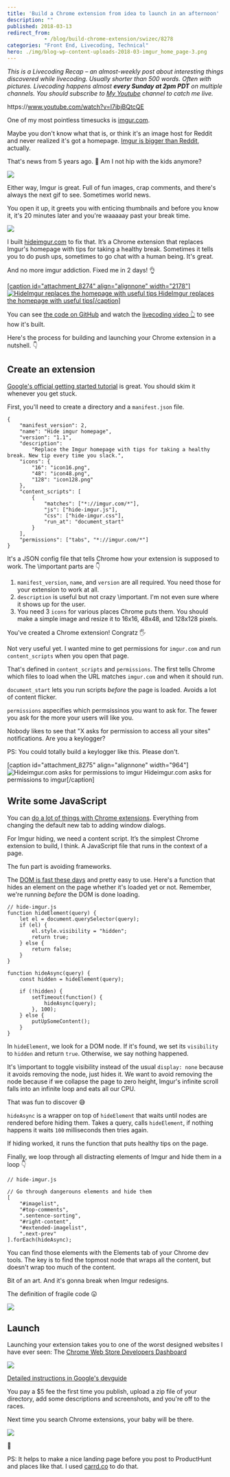 ```yaml
---
title: 'Build a Chrome extension from idea to launch in an afternoon'
description: ""
published: 2018-03-13
redirect_from: 
            - /blog/build-chrome-extension/swizec/8278
categories: "Front End, Livecoding, Technical"
hero: ./img/blog-wp-content-uploads-2018-03-imgur_home_page-3.png
---
```

_This is a Livecoding Recap – an almost-weekly post about interesting things discovered while livecoding. Usually shorter than 500 words. Often with pictures. Livecoding happens almost **every Sunday at 2pm PDT** on multiple channels. You should subscribe to [My Youtube](https://www.youtube.com/TheSwizec) channel to catch me live._



https&#x3A;//www.youtube.com/watch?v=I7ibjBQtcQE



One of my most pointless timesucks is [imgur.com](https://imgur.com).



Maybe you don't know what that is, or think it's an image host for Reddit and never realized it's got a homepage. [Imgur is bigger than Reddit](https://www.buzzfeed.com/jwherrman/imgur-is-now-bigger-than-reddit), actually.



That's news from 5 years ago. 🤔 Am I not hip with the kids anymore?



![](./img/media-ifxLK48cnyDDi-giphy.gif)



Either way, Imgur is great. Full of fun images, crap comments, and there's always the next gif to see. Sometimes world news.



You open it up, it greets you with enticing thumbnails and before you know it, it's 20 minutes later and you're waaaaay past your break time.



![](./img/blog-wp-content-uploads-2018-03-imgur_home_page-3.png)



I built [hideimgur.com](#) to fix that. It’s a Chrome extension that replaces Imgur's homepage with tips for taking a healthy break. Sometimes it tells you to do push ups, sometimes to go chat with a human being. It's great.



And no more imgur addiction. Fixed me in 2 days! 👌



[\[caption id="attachment_8274" align="alignnone" width="2178"\]![HideImgur replaces the homepage with useful tips](./img/blog-wp-content-uploads-2018-03-hide-imgur-homepage-1.png) HideImgur replaces the homepage with useful tips\[/caption\]](http://hideimgur.com)



You can see [the code on GitHub](https://github.com/Swizec/hide-imgur-homepage) and watch the [livecoding video 👆](#) to see how it's built.



Here's the process for building and launching your Chrome extension in a nutshell. 👇



## Create an extension



[Google's official getting started tutorial](https://developer.chrome.com/extensions/getstarted) is great. You should skim it whenever you get stuck.



First, you'll need to create a directory and a `manifest.json` file.



```
{
    "manifest_version": 2,
    "name": "Hide imgur homepage",
    "version": "1.1",
    "description":
        "Replace the Imgur homepage with tips for taking a healthy break. New tip every time you slack.",
    "icons": {
        "16": "icon16.png",
        "48": "icon48.png",
        "128": "icon128.png"
    },
    "content_scripts": [
        {
            "matches": ["*://imgur.com/*"],
            "js": ["hide-imgur.js"],
            "css": ["hide-imgur.css"],
            "run_at": "document_start"
        }
    ],
    "permissions": ["tabs", "*://imgur.com/*"]
}
```



It's a JSON config file that tells Chrome how your extension is supposed to work. The \\important parts are 👇



1. `manifest_version`, `name`, and `version` are all required. You need those for your extension to work at all.
2. `description` is useful but not crazy \\important. I'm not even sure where it shows up for the user.
3. You need 3 `icons` for various places Chrome puts them. You should make a simple image and resize it to 16x16, 48x48, and 128x128 pixels.



You've created a Chrome extension! Congratz 🖐



Not very useful yet. I wanted mine to get permissions for `imgur.com` and run `content_scripts` when you open that page.



That's defined in `content_scripts` and `permissions`. The first tells Chrome which files to load when the URL matches `imgur.com` and when it should run.



`document_start` lets you run scripts _before_ the page is loaded. Avoids a lot of content flicker.



`permissions` aspecifies which permsissinos you want to ask for. The fewer you ask for the more your users will like you.



Nobody likes to see that "X asks for permission to access all your sites" notifications. Are you a keylogger?



PS: You could totally build a keylogger like this. Please don't.



\[caption id="attachment_8275" align="alignnone" width="964"]![Hideimgur.com asks for permissions to imgur](./img/blog-wp-content-uploads-2018-03-permissions-screenshot-3.png) Hideimgur.com asks for permissions to imgur\[/caption]



## Write some JavaScript



You can [do a lot of things with Chrome extensions](https://developer.chrome.com/extensions/devguide). Everything from changing the default new tab to adding window dialogs.



For Imgur hiding, we need a content script. It’s the simplest Chrome extension to build, I think. A JavaScript file that runs in the context of a page.



The fun part is avoiding frameworks.



The [DOM is fast these days](https://swizec.com/blog/building-interactive-dom-benchmark-preliminary-results/swizec/8219) and pretty easy to use. Here's a function that hides an element on the page whether it's loaded yet or not. Remember, we're running _before_ the DOM is done loading.



```
// hide-imgur.js
function hideElement(query) {
    let el = document.querySelector(query);
    if (el) {
        el.style.visibility = "hidden";
        return true;
    } else {
        return false;
    }
}

function hideAsync(query) {
    const hidden = hideElement(query);

    if (!hidden) {
        setTimeout(function() {
            hideAsync(query);
        }, 100);
    } else {
        putUpSomeContent();
    }
}
```



In `hideElement`, we look for a DOM node. If it's found, we set its `visibility` to `hidden` and return `true`. Otherwise, we say nothing happened.



It's \\important to toggle visibility instead of the usual `display: none` because it avoids removing the node, just hides it. We want to avoid removing the node because if we collapse the page to zero height, Imgur's infinite scroll falls into an infinite loop and eats all our CPU.



That was fun to discover 😅



`hideAsync` is a wrapper on top of `hideElement` that waits until nodes are rendered before hiding them. Takes a query, calls `hideElement`, if nothing happens it waits `100` milliseconds then tries again.



If hiding worked, it runs the function that puts healthy tips on the page.



Finally, we loop through all distracting elements of Imgur and hide them in a loop 👇



```
// hide-imgur.js

// Go through dangerouns elements and hide them
[
    "#imagelist",
    "#top-comments",
    ".sentence-sorting",
    "#right-content",
    "#extended-imagelist",
    ".next-prev"
].forEach(hideAsync);
```



You can find those elements with the Elements tab of your Chrome dev tools. The key is to find the topmost node that wraps all the content, but doesn't wrap too much of the content.



Bit of an art. And it's gonna break when Imgur redesigns.



The definition of fragile code 😛



![](./img/media-Xra0ADZp25hBK-giphy.gif)



## Launch



Launching your extension takes you to one of the worst designed websites I have ever seen: The [Chrome Web Store Developers Dashboard](https://chrome.google.com/webstore/developer/dashboard?pli=1&authuser=1)



![](./img/blog-wp-content-uploads-2018-03-Screen-Shot-2018-03-13-at-09.55.39-3.png)



[Detailed instructions in Google's devguide](https://developer.chrome.com/webstore/publish)



You pay a $5 fee the first time you publish, upload a zip file of your directory, add some descriptions and screenshots, and you're off to the races.



Next time you search Chrome extensions, your baby will be there.



[![](./img/blog-wp-content-uploads-2018-03-Screen-Shot-2018-03-13-at-09.42.44-1-1024x126.png)](http://hideimgur.com)



🤘



PS: It helps to make a nice landing page before you post to ProductHunt and places like that. I used [carrd.co](https://carrd.co) to do that.